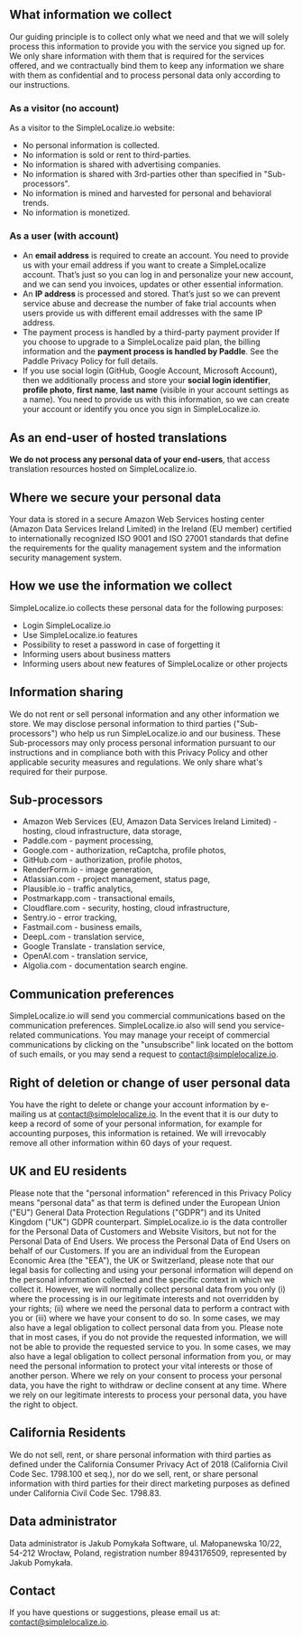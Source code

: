 ## What information we collect

Our guiding principle is to collect only what we need and that we will solely process this information to provide you with the service you signed up for.
We only share information with them that is required for the services offered, and we contractually bind them to keep any information we share with them as confidential and to process personal data only according to our instructions.

### As a visitor (no account)

As a visitor to the SimpleLocalize.io website:

- No personal information is collected.
- No information is sold or rent to third-parties.
- No information is shared with advertising companies.
- No information is shared with 3rd-parties other than specified in "Sub-processors".
- No information is mined and harvested for personal and behavioral trends.
- No information is monetized.

### As a user (with account)

- An **email address** is required to create an account. You need to provide us with your email address if you want to create a SimpleLocalize account. That’s just so you can log in and personalize your new account, and we can send you invoices, updates or other essential information.
- An **IP address** is processed and stored. That’s just so we can prevent service abuse and decrease the number of fake trial accounts when users provide us with different email addresses with the same IP address.
- The payment process is handled by a third-party payment provider If you choose to upgrade to a SimpleLocalize paid plan, the billing information and the **payment process is handled by Paddle**. See the Paddle Privacy Policy for full details.
- If you use social login (GitHub, Google Account, Microsoft Account), then we additionally process and store your **social login identifier**, **profile photo**, **first name**, **last name** (visible in your account settings as a name). You need to provide us with this information, so we can create your account or identify you once you sign in SimpleLocalize.io.

## As an end-user of hosted translations

**We do not process any personal data of your end-users**, that access translation resources hosted on SimpleLocalize.io.

## Where we secure your personal data

Your data is stored in a secure Amazon Web Services hosting center (Amazon Data Services Ireland Limited) in the Ireland (EU member) certified to internationally recognized ISO 9001 and ISO 27001 standards that define the requirements for the quality management system and the information security management system.

## How we use the information we collect

SimpleLocalize.io collects these personal data for the following purposes:

- Login SimpleLocalize.io
- Use SimpleLocalize.io features
- Possibility to reset a password in case of forgetting it
- Informing users about business matters
- Informing users about new features of SimpleLocalize or other projects

## Information sharing

We do not rent or sell personal information and any other information we store. We may disclose personal information to third parties ("Sub-processors") who help us run SimpleLocalize.io and our business. These Sub-processors may only process personal information pursuant to our instructions and in compliance both with this Privacy Policy and other applicable security measures and regulations. We only share what's required for their purpose.

## Sub-processors

- Amazon Web Services (EU, Amazon Data Services Ireland Limited) - hosting, cloud infrastructure, data storage,
- Paddle.com - payment processing,
- Google.com - authorization, reCaptcha, profile photos,
- GitHub.com - authorization, profile photos,
- RenderForm.io - image generation,
- Atlassian.com - project management, status page,
- Plausible.io - traffic analytics,
- Postmarkapp.com - transactional emails,
- Cloudflare.com - security, hosting, cloud infrastructure,
- Sentry.io - error tracking,
- Fastmail.com - business emails,
- DeepL.com - translation service,
- Google Translate - translation service,
- OpenAI.com - translation service,
- Algolia.com - documentation search engine.

## Communication preferences

SimpleLocalize.io will send you commercial communications based on the communication preferences. SimpleLocalize.io also will send you service-related communications. You may manage your receipt of commercial communications by clicking on the "unsubscribe" link located on the bottom of such emails, or you may send a request to contact@simplelocalize.io.

## Right of deletion or change of user personal data

You have the right to delete or change your account information by e-mailing us at contact@simplelocalize.io. In the event that it is our duty to keep a record of some of your personal information, for example for accounting purposes, this information is retained. We will irrevocably remove all other information within 60 days of your request.

## UK and EU residents

Please note that the "personal information" referenced in this Privacy Policy means "personal data" as that term is defined under the European Union ("EU") General Data Protection Regulations ("GDPR") and its United Kingdom ("UK") GDPR counterpart. SimpleLocalize.io is the data controller for the Personal Data of Customers and Website Visitors, but not for the Personal Data of End Users. We process the Personal Data of End Users on behalf of our Customers. If you are an individual from the European Economic Area (the "EEA"), the UK or Switzerland, please note that our legal basis for collecting and using your personal information will depend on the personal information collected and the specific context in which we collect it. However, we will normally collect personal data from you only (i) where the processing is in our legitimate interests and not overridden by your rights; (ii) where we need the personal data to perform a contract with you or (iii) where we have your consent to do so. In some cases, we may also have a legal obligation to collect personal data from you. Please note that in most cases, if you do not provide the requested information, we will not be able to provide the requested service to you. In some cases, we may also have a legal obligation to collect personal information from you, or may need the personal information to protect your vital interests or those of another person. Where we rely on your consent to process your personal data, you have the right to withdraw or decline consent at any time. Where we rely on our legitimate interests to process your personal data, you have the right to object.

## California Residents

We do not sell, rent, or share personal information with third parties as defined under the California Consumer Privacy Act of 2018 (California Civil Code Sec. 1798.100 et seq.), nor do we sell, rent, or share personal information with third parties for their direct marketing purposes as defined under California Civil Code Sec. 1798.83.

## Data administrator

Data administrator is Jakub Pomykała Software, ul. Małopanewska 10/22, 54-212 Wrocław, Poland, registration number 8943176509, represented by Jakub Pomykała.

## Contact

If you have questions or suggestions, please email us at: contact@simplelocalize.io.
